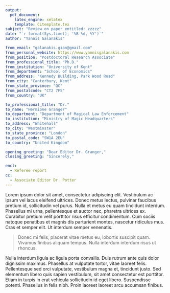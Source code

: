 ```yaml
---
output: 
  pdf_document:
    latex_engine: xelatex
    template: CLtemplate.tex
subject: "Review on paper entitled: zzzzz"
date: "`r format(Sys.time(), '%B %d, %Y')`"
author: "Yannis Galanakis"

from_email: "galanakis.gian@gmail.com"
from_personal_website: https://www.yannisgalanakis.com
from_position: "Postdoctoral Research Associate"
from_professional_title: "Ph.D."
from_institution: "University of Kent"
from_department: "School of Economics"
from_address: "Kennedy Building, Park Wood Road"
from_city: "Canterbury, Kent"
from_state_province: "QC"
from_postalcode: "CT2 7FS"
from_country: "UK"

to_professional_title: "Dr."
to_name: "Hermione Granger"
to_department: "Department of Magical Law Enforcement"
to_institution: "Ministry of Magic Headquarters"
to_address: "Whitehall"
to_city: "Westminster"
to_state_province: "London"
to_postal_code: "SW1A 2EU"
to_country: "United Kingdom"

opening_greeting: "Dear Editor Dr. Granger,"
closing_greeting: "Sincerely,"

encl:
  - Referee report
cc:
  - Associate Editor Dr. Potter
---
```

  
Lorem ipsum dolor sit amet, consectetur adipiscing elit. Vestibulum ac ipsum vel lacus eleifend ultrices. Donec metus lectus, pulvinar faucibus pretium id, sollicitudin vel purus. Nulla et metus eu quam tincidunt interdum. Phasellus mi urna, pellentesque et auctor nec, pharetra ultrices ex. Curabitur pretium velit porttitor risus efficitur condimentum. Cum sociis natoque penatibus et magnis dis parturient montes, nascetur ridiculus mus. Cras et semper elit. Ut interdum semper venenatis. 

> Donec mi felis, placerat vitae metus eu, lobortis suscipit quam. 
> Vivamus finibus aliquam tempus. Nulla interdum interdum risus ut rhoncus. 

Nulla interdum ligula ac ligula porta convallis. Duis rutrum ante quis dolor dignissim maximus. Phasellus at vulputate tortor, vitae laoreet felis. Pellentesque sed orci vulputate, vestibulum magna et, tincidunt justo. Sed elementum libero quis sapien vestibulum, sit amet consectetur est porttitor. Etiam in turpis in erat vehicula sollicitudin id eget libero. Suspendisse potenti. Phasellus in felis nibh. Proin laoreet laoreet arcu accumsan finibus.


